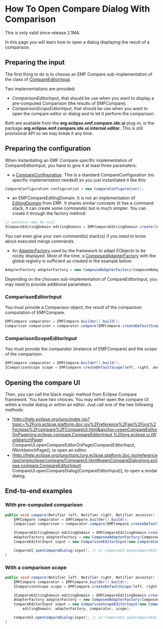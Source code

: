 = How To Open Compare Dialog With Comparison =

This is only valid since release 2.1M4. 

In this page you will learn how to open a dialog displaying the result of a comparison. 

== Preparing the input  ==

The first thing to do is to choose an EMF Compare sub-implementation of the class of [http://help.eclipse.org/juno/index.jsp?topic=%2Forg.eclipse.platform.doc.isv%2Freference%2Fapi%2Forg%2Feclipse%2Fcompare%2FCompareEditorInput.html CompareEditorInput]. 

Two implementations are provided: 

*''ComparisonEditorInput'', that should be use when you want to display a pre-computed Comparison (the results of EMFCompare).
*''ComparisonScopeEditorInput'', that should be use when you want to open the compare editor or dialog and to let it perform the comparison.

Both are available from the '''org.eclipse.emf.compare.ide.ui''' plug-in, in the package '''org.eclipse.emf.compare.ide.ui.internal.editor'''. This is still provisional API so we may break it any time.

== Preparing the configuration  ==

When instantiating an EMF Compare specific implementation of CompareEditorInput, you have to give it at least three paramaters:

*a [http://help.eclipse.org/juno/index.jsp?topic=%2Forg.eclipse.platform.doc.isv%2Freference%2Fapi%2Forg%2Feclipse%2Fcompare%2FCompareConfiguration.html CompareConfiguration]. This is a standard CompareConfiguration (no specific implementation needed) so you just instantiated it like this:

<source lang="java">
CompareConfiguration configuration = new CompareConfiguration();
</source>

*an EMFCompareEditingDomain. It is not an implementation of [http://download.eclipse.org/modeling/emf/emf/javadoc/2.5.0/org/eclipse/emf/edit/domain/EditingDomain.html EditingDomain] from EMF. It shares similar concepts (it has a command stack, it can create some commands) but is much simpler. You can create it through the factory method:

<source lang="java">
// ancestor may be null
ICompareEditingDomain editingDomain = EMFCompareEditingDomain.create(left, right, ancestor); 
</source>

You can even give your own command(s) stack(s) if you need to know about executed merge commands. 

* An [http://download.eclipse.org/modeling/emf/emf/javadoc/2.5.0/org/eclipse/emf/common/notify/AdapterFactory.html AdapterFactory] used by the framework to adapt EObjects to be nicely displayed. Most of the time, a [http://download.eclipse.org/modeling/emf/emf/javadoc/2.5.0/org/eclipse/emf/edit/provider/ComposedAdapterFactory.html ComposedAdapterFactory] with the global registry is sufficient as created in the example below:

<source lang="java">
AdapterFactory adapterFactory = new ComposedAdapterFactory(ComposedAdapterFactory.Descriptor.Registry.INSTANCE);
</source>

Depending on the choosen sub-implementation of CompareEditorInput, you may need to provide additional parameters.

=== ComparisonEditorInput ===

You must provide a Comparison object, the result of the comparison computation of EMFCompare.

<source lang="java">
EMFCompare comparator = EMFCompare.builder().build();
Comparison comparison = comparator.compare(EMFCompare.createDefaultScope(left, right, ancestor));
</source>

=== ComparisonScopeEditorInput ===

You must provide the comparator (instance of EMFCompare) and the scope of the comparison.

<source lang="java">
EMFCompare comparator = EMFCompare.builder().build();
IComparisonScope scope = EMFCompare.createDefaultScope(left, right, ancestor);
</source>

== Opening the compare UI  ==

Then, you can call the black magic method from Eclipse Compare framework. You have two choices. You may either open the compare UI wihtin a modal dialog or within an editor. Just call one of the two following methods: 

* [http://help.eclipse.org/juno/index.jsp?topic=%2Forg.eclipse.platform.doc.isv%2Freference%2Fapi%2Forg%2Feclipse%2Fcompare%2FCompareUI.html&anchor=openCompareEditorOnPage(org.eclipse.compare.CompareEditorInput,%20org.eclipse.ui.IWorkbenchPage) CompareUI.openCompareEditorOnPage(CompareEditorInput, IWorkbenchPage)], to open an editor. 
*[http://help.eclipse.org/juno/topic/org.eclipse.platform.doc.isv/reference/api/org/eclipse/compare/CompareUI.html#openCompareDialog(org.eclipse.compare.CompareEditorInput) CompareUI.openCompareDialog(CompareEditorInput)], to open a modal dialog.

== End-to-end examples ==

=== With pre-computed comparison ===

<source lang="java">
public void compare(Notifier left, Notifier right, Notifier ancestor) {
    EMFCompare comparator = EMFCompare.builder().build();
    Comparison comparison = comparator.compare(EMFCompare.createDefaultScope(left, right, ancestor));

    ICompareEditingDomain editingDomain = EMFCompareEditingDomain.create(left, right, ancestor);
    AdapterFactory adapterFactory = new ComposedAdapterFactory(ComposedAdapterFactory.Descriptor.Registry.INSTANCE);
    CompareEditorInput input = new ComparisonEditorInput(new CompareConfiguration(), comparison, editingDomain, adapterFactory);

    CompareUI.openCompareDialog(input); // or CompareUI.openCompareEditor(input);
}
</source>

=== With a comparison scope ===

<source lang="java">
public void compare(Notifier left, Notifier right, Notifier ancestor) {
    EMFCompare comparator = EMFCompare.builder().build();
    IComparisonScope scope = EMFCompare.createDefaultScope(left, right, ancestor));

    ICompareEditingDomain editingDomain = EMFCompareEditingDomain.create(left, right, ancestor);
    AdapterFactory adapterFactory = new ComposedAdapterFactory(ComposedAdapterFactory.Descriptor.Registry.INSTANCE);
    CompareEditorInput input = new ComparisonScopeEditorInput(new CompareConfiguration(), 
        editingDomain, adapterFactory, comparator, scope);

    CompareUI.openCompareDialog(input); // or CompareUI.openCompareEditor(input);
}
</source>


